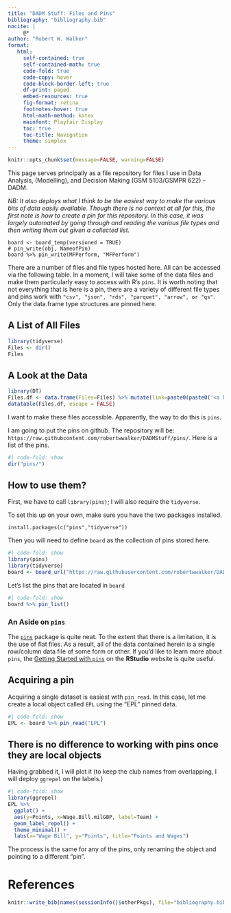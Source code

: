 ```yaml
---
title: "DADM Stuff: Files and Pins"
bibliography: "bibliography.bib"
nocite: |
     @*
author: "Robert W. Walker"
format: 
   html:
     self-contained: true
     self-contained-math: true
     code-fold: true
     code-copy: hover
     code-block-border-left: true
     df-print: paged
     embed-resources: true
     fig-format: retina
     footnotes-hover: true
     html-math-method: katex
     mainfont: Playfair Display
     toc: true
     toc-title: Navigation
     theme: simplex
---
```


```r
knitr::opts_chunk$set(message=FALSE, warning=FALSE)
```

This page serves principally as a file repository for files I use in Data Analysis, (Modelling), and Decision Making (GSM 5103/GSMPR 622) -- DADM.  

*NB: It also deploys what I think to be the easiest way to make the various bits of data easily available.  Though there is no context at all for this, the first note is how to create a pin for this repository.  In this case, it was largely automated by going through and reading the various file types and then writing them out given a collected list.*

```
board <- board_temp(versioned = TRUE)
# pin_write(obj, NameofPin)
board %>% pin_write(MFPerform, "MFPerform")
```

There are a number of files and file types hosted here.  All can be accessed via the following table.  In a moment, I will take some of the data files and make them particularly easy to access with R's `pins`.  It is worth noting that not everything that is here is a pin, there are a variety of different file types and pins work with `"csv", "json", "rds", "parquet", "arrow", or "qs"`.  Only the data.frame type structures are pinned here.

## A List of All Files

```r
library(tidyverse)
Files <- dir()
Files
```


## A Look at the Data

```r
library(DT)
Files.df <- data.frame(Files=Files) %>% mutate(link=paste0(paste0('<a href=',paste0("\"https://github.com/robertwwalker/DADMStuff/raw/master/",Files,"\"", sep=""),' > ', sep=""),Files,'</a>',sep=""))
datatable(Files.df, escape = FALSE)
```

I want to make these files accessible.  Apparently, the way to do this is `pins`.

I am going to put the pins on github.  The repository will be: `https://raw.githubcontent.com/robertwwalker/DADMStuff/pins/`.  Here is a list of the pins.

```r
#| code-fold: show
dir("pins/")
```

## How to use them?

First, we have to call `library(pins)`; I will also require the `tidyverse`.

To set this up on your own, make sure you have the two packages installed.

```
install.packages(c("pins","tidyverse"))
```

Then you will need to define `board` as the collection of pins stored here.

```r
#| code-fold: show
library(pins)
library(tidyverse)
board <- board_url("https://raw.githubusercontent.com/robertwwalker/DADMStuff/master/pins/")
```

Let's list the pins that are located in `board`

```r
#| code-fold: show
board %>% pin_list()
```

### An Aside on `pins`

The [`pins`](https://pins.rstudio.com/) package is quite neat.  To the extent that there is a limitation, it is the use of flat files.  As a result, all of the data contained herein is a single row/column data file of some form or other.  If you'd like to learn more about `pins`, the [Getting Started with `pins`](https://pins.rstudio.com/articles/pins.html) on the **RStudio** website is quite useful.

## Acquiring a pin

Acquiring a single dataset is easiest with `pin_read`.  In this case, let me create a local object called `EPL` using the "EPL" pinned data.  

```r
#| code-fold: show
EPL <- board %>% pin_read("EPL") 
```

## There is no difference to working with pins once they are local objects

Having grabbed it, I will plot it (to keep the club names from overlapping, I will deploy `ggrepel` on the labels.)

```r
#| code-fold: show
library(ggrepel)
EPL %>% 
  ggplot() + 
  aes(y=Points, x=Wage.Bill.milGBP, label=Team) + 
  geom_label_repel() + 
  theme_minimal() +
  labs(x="Wage Bill", y="Points", title="Points and Wages")
```

The process is the same for any of the pins, only renaming the object and pointing to a different "pin".


# References

```r
knitr::write_bib(names(sessionInfo()$otherPkgs), file="bibliography.bib")
```

